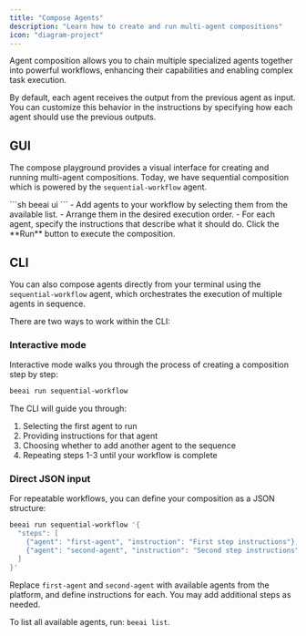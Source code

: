 ```yaml
---
title: "Compose Agents"
description: "Learn how to create and run multi-agent compositions"
icon: "diagram-project"
---
```


Agent composition allows you to chain multiple specialized agents together into powerful workflows, enhancing their capabilities and enabling complex task execution.

By default, each agent receives the output from the previous agent as input. You can customize this behavior in the instructions by specifying how each agent should use the previous outputs.

## GUI

The compose playground provides a visual interface for creating and running multi-agent compositions. Today, we have sequential composition which is powered by the `sequential-workflow` agent.

<Steps>
    <Step title="Launch the web interface">
        ```sh
        beeai ui
        ```
    </Step>
    <Step title="Navigate to the compose playground">
    </Step>
    <Step title="Compose agents">
        - Add agents to your workflow by selecting them from the available list.
        - Arrange them in the desired execution order.
        - For each agent, specify the instructions that describe what it should do.
    </Step>
    <Step title="Run your workflow">
        Click the **Run** button to execute the composition.
    </Step>
</Steps>

## CLI

You can also compose agents directly from your terminal using the `sequential-workflow` agent, which orchestrates the execution of multiple agents in sequence.

There are two ways to work within the CLI:

### Interactive mode

Interactive mode walks you through the process of creating a composition step by step:

```sh
beeai run sequential-workflow
```

The CLI will guide you through:
1. Selecting the first agent to run
2. Providing instructions for that agent
3. Choosing whether to add another agent to the sequence
4. Repeating steps 1-3 until your workflow is complete

### Direct JSON input

For repeatable workflows, you can define your composition as a JSON structure:

```sh
beeai run sequential-workflow '{
  "steps": [
    {"agent": "first-agent", "instruction": "First step instructions"},
    {"agent": "second-agent", "instruction": "Second step instructions"}
  ]
}'
```

Replace `first-agent` and `second-agent` with available agents from the platform, and define instructions for each. You may add additional steps as needed.

<Tip>To list all available agents, run: `beeai list`.</Tip>